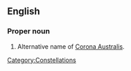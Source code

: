 ==English==

===Proper noun===
{{en-proper noun|sg=[[corona|Corona]] [[austrina|Austrina]]}}

# Alternative name of [[Corona Australis]].

[[Category:Constellations]]